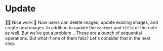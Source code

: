 # Update

👨‍💼 Nice work 👏 Now users can delete images, update existing images, and create
new images. In addition to update the `content` and `title` of the note as well.
But we've got a problem... These are a bunch of sequential operations. But what
if one of them fails? Let's consider that in the next step.
